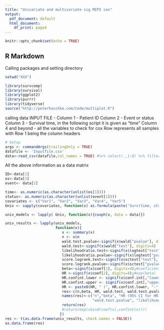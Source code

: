 ```yaml
---
title: "Univariate and multivariate sig MIPI cox"
output:
  pdf_document: default
  html_document:
    df_print: paged
---
```


```r
knitr::opts_chunk$set(echo = TRUE)
```

## R Markdown

Calling packages and setting directory

```r
setwd("XXX")

library(survcomp)
library(survival)
library(ggplot2)
library(purrr)
library(tidyverse)
source("http://peterhaschke.com/Code/multiplot.R")

```

calling data 
INPUT FILE - 
Column 1 - Patient ID
Column 2 - Event or status
Column 3 - Survival time, in the following script it is given as "time"
Column 4 and beyond - all the variables to check for cox
Row represents all samples with Row 1 being the column headers

```r
# Setup
args <- commandArgs(trailingOnly = TRUE)
datafile <- 'Inputfile.csv'
data<-read_csv(datafile,col_names = TRUE) #%>% select(.,1:8) %>% filter(.,!(is.na(Pat)))
```

All the above information as a data matrix 
```r
ID<-data[1]
os<-data[3]
event<- data[2]

time<- as.numeric(as.character(unlist(os[1])))
status<- as.numeric(as.character(unlist(event[1])))
covariates <- c("Var1", "Var2", "Var3", "Var4", "Var5")
Univ <- sapply(covariates, function(x) as.formula(paste('Surv(time, status)~', x)))

univ_models <- lapply( Univ, function(x){coxph(x, data = data)})

univ_results <- lapply(univ_models,
                       function(x){ 
                          x <- summary(x)
                          n <- x$n
                          wald.test.pvalue<-signif(x$wald["pvalue"], digits=4)
                          wald.test<-signif(x$wald["test"], digits=4)
                          likelihoodratio.test<-signif(x$logtest["test"], digits = 4)
                          likelihoodratio.pvalue<-signif(x$logtest["pvalue"], digits = 4)
                          score.logrank.test<-signif(x$sctest["test"], digits = 4)
                          score.logrank.pvalue<-signif(x$sctest["pvalue"], digits = 4)
                          beta<-signif(x$coef[1], digits=4);#coeficient beta
                          HR <-signif(x$coef[2], digits=4);#exp(beta)
                          HR.confint.lower <- signif(x$conf.int[,"lower .95"],3)
                          HR.confint.upper <- signif(x$conf.int[,"upper .95"],3)
                          HR <- paste0(HR, " (", HR.confint.lower, "-", HR.confint.upper, ")")
                          res<-c(n,beta, HR, wald.test, wald.test.pvalue, likelihoodratio.test, likelihoodratio.pvalue, score.logrank.test, score.logrank.pvalue)
                          names(res)<-c("n","beta", "HR (95% CI for HR)", "wald.test", 
                                        "wald.test.pvalue", "likelihoodratio.test", "likelihoodratio.pvalue", "score.logrank.test", "score.logrank.pvalue")
                          return(res)
                          #return(exp(cbind(coef(x),confint(x))))
                         })
res <- t(as.data.frame(univ_results, check.names = FALSE))
as.data.frame(res)

```



